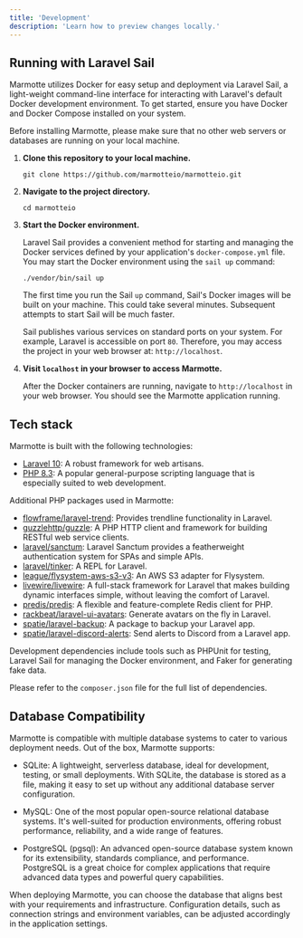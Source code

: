```yaml
---
title: 'Development'
description: 'Learn how to preview changes locally.'
---
```


## Running with Laravel Sail

Marmotte utilizes Docker for easy setup and deployment via Laravel Sail, a light-weight command-line interface for interacting with Laravel's default Docker development environment. To get started, ensure you have Docker and Docker Compose installed on your system.

Before installing Marmotte, please make sure that no other web servers or databases are running on your local machine.

1. **Clone this repository to your local machine.**
    ```
    git clone https://github.com/marmotteio/marmotteio.git
    ```

2. **Navigate to the project directory.**
    ```
    cd marmotteio
    ```

3. **Start the Docker environment.**

    Laravel Sail provides a convenient method for starting and managing the Docker services defined by your application's `docker-compose.yml` file. You may start the Docker environment using the `sail up` command:

    ```
    ./vendor/bin/sail up
    ```

    The first time you run the Sail `up` command, Sail's Docker images will be built on your machine. This could take several minutes. Subsequent attempts to start Sail will be much faster.

    Sail publishes various services on standard ports on your system. For example, Laravel is accessible on port `80`. Therefore, you may access the project in your web browser at: `http://localhost`.

4. **Visit `localhost` in your browser to access Marmotte.**

   After the Docker containers are running, navigate to `http://localhost` in your web browser. You should see the Marmotte application running.

## Tech stack

Marmotte is built with the following technologies:

- [Laravel 10](https://laravel.com): A robust framework for web artisans.
- [PHP 8.3](https://www.php.net): A popular general-purpose scripting language that is especially suited to web development.

Additional PHP packages used in Marmotte:

- [flowframe/laravel-trend](https://github.com/flowframe/laravel-trend): Provides trendline functionality in Laravel.
- [guzzlehttp/guzzle](https://github.com/guzzle/guzzle): A PHP HTTP client and framework for building RESTful web service clients.
- [laravel/sanctum](https://laravel.com/docs/8.x/sanctum): Laravel Sanctum provides a featherweight authentication system for SPAs and simple APIs.
- [laravel/tinker](https://github.com/laravel/tinker): A REPL for Laravel.
- [league/flysystem-aws-s3-v3](https://github.com/thephpleague/flysystem-aws-s3-v3): An AWS S3 adapter for Flysystem.
- [livewire/livewire](https://github.com/livewire/livewire): A full-stack framework for Laravel that makes building dynamic interfaces simple, without leaving the comfort of Laravel.
- [predis/predis](https://github.com/nrk/predis): A flexible and feature-complete Redis client for PHP.
- [rackbeat/laravel-ui-avatars](https://github.com/rackbeat/laravel-ui-avatars): Generate avatars on the fly in Laravel.
- [spatie/laravel-backup](https://github.com/spatie/laravel-backup): A package to backup your Laravel app.
- [spatie/laravel-discord-alerts](https://github.com/spatie/laravel-discord-alerts): Send alerts to Discord from a Laravel app.

Development dependencies include tools such as PHPUnit for testing, Laravel Sail for managing the Docker environment, and Faker for generating fake data.

Please refer to the `composer.json` file for the full list of dependencies.

## Database Compatibility

Marmotte is compatible with multiple database systems to cater to various deployment needs. Out of the box, Marmotte supports:

-   SQLite: A lightweight, serverless database, ideal for development, testing, or small deployments. With SQLite, the database is stored as a file, making it easy to set up without any additional database server configuration.

-   MySQL: One of the most popular open-source relational database systems. It's well-suited for production environments, offering robust performance, reliability, and a wide range of features.

-   PostgreSQL (pgsql): An advanced open-source database system known for its extensibility, standards compliance, and performance. PostgreSQL is a great choice for complex applications that require advanced data types and powerful query capabilities.

When deploying Marmotte, you can choose the database that aligns best with your requirements and infrastructure. Configuration details, such as connection strings and environment variables, can be adjusted accordingly in the application settings.